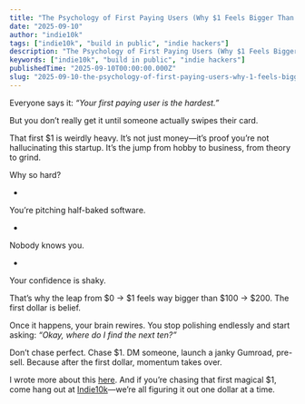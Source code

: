 ```yaml
---
title: "The Psychology of First Paying Users (Why $1 Feels Bigger Than $100)"
date: "2025-09-10"
author: "indie10k"
tags: ["indie10k", "build in public", "indie hackers"]
description: "The Psychology of First Paying Users (Why $1 Feels Bigger Than $100)"
keywords: ["indie10k", "build in public", "indie hackers"]
publishedTime: "2025-09-10T00:00:00.000Z"
slug: "2025-09-10-the-psychology-of-first-paying-users-why-1-feels-bigger-than-100-vC9MLuytMezMOSMRYvXJ"
---
```


Everyone says it: *“Your first paying user is the hardest.”*

But you don’t really get it until someone actually swipes their card.

That first $1 is weirdly heavy. It’s not just money—it’s proof you’re not hallucinating this startup. It’s the jump from hobby to business, from theory to grind.

Why so hard?

- 
You’re pitching half-baked software.

- 
Nobody knows you.

- 
Your confidence is shaky.

That’s why the leap from $0 → $1 feels way bigger than $100 → $200. The first dollar is belief.

Once it happens, your brain rewires. You stop polishing endlessly and start asking: *“Okay, where do I find the next ten?”*

Don’t chase perfect. Chase $1. DM someone, launch a janky Gumroad, pre-sell. Because after the first dollar, momentum takes over.

I wrote more about this [here](https://indie10k.com/blog/2025-09-11-first-paying-users-psychology?utm_source=indiehackers&amp;utm_medium=crosspost&amp;utm_campaign=first_paying_users). And if you’re chasing that first magical $1, come hang out at [Indie10k](https://indie10k.com)—we’re all figuring it out one dollar at a time.